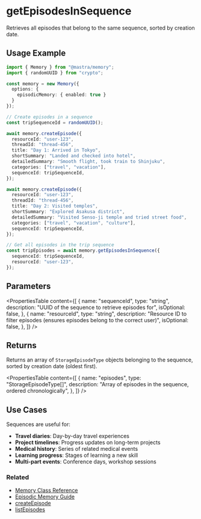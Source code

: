# getEpisodesInSequence

Retrieves all episodes that belong to the same sequence, sorted by creation date.

## Usage Example

```typescript
import { Memory } from "@mastra/memory";
import { randomUUID } from "crypto";

const memory = new Memory({
  options: {
    episodicMemory: { enabled: true }
  }
});

// Create episodes in a sequence
const tripSequenceId = randomUUID();

await memory.createEpisode({
  resourceId: "user-123",
  threadId: "thread-456",
  title: "Day 1: Arrived in Tokyo",
  shortSummary: "Landed and checked into hotel",
  detailedSummary: "Smooth flight, took train to Shinjuku",
  categories: ["travel", "vacation"],
  sequenceId: tripSequenceId,
});

await memory.createEpisode({
  resourceId: "user-123",
  threadId: "thread-456",
  title: "Day 2: Visited temples",
  shortSummary: "Explored Asakusa district",
  detailedSummary: "Visited Senso-ji temple and tried street food",
  categories: ["travel", "vacation", "culture"],
  sequenceId: tripSequenceId,
});

// Get all episodes in the trip sequence
const tripEpisodes = await memory.getEpisodesInSequence({
  sequenceId: tripSequenceId,
  resourceId: "user-123",
});
```

## Parameters

<PropertiesTable
  content={[
    {
      name: "sequenceId",
      type: "string",
      description:
        "UUID of the sequence to retrieve episodes for",
      isOptional: false,
    },
    {
      name: "resourceId",
      type: "string",
      description:
        "Resource ID to filter episodes (ensures episodes belong to the correct user)",
      isOptional: false,
    },
  ]}
/>

## Returns

Returns an array of `StorageEpisodeType` objects belonging to the sequence, sorted by creation date (oldest first).

<PropertiesTable
  content={[
    {
      name: "episodes",
      type: "StorageEpisodeType[]",
      description: "Array of episodes in the sequence, ordered chronologically",
    },
  ]}
/>

## Use Cases

Sequences are useful for:
- **Travel diaries**: Day-by-day travel experiences
- **Project timelines**: Progress updates on long-term projects
- **Medical history**: Series of related medical events
- **Learning progress**: Stages of learning a new skill
- **Multi-part events**: Conference days, workshop sessions

### Related

- [Memory Class Reference](/reference/memory/Memory.mdx)
- [Episodic Memory Guide](/docs/memory/episodic-memory.mdx)
- [createEpisode](/reference/memory/createEpisode.mdx)
- [listEpisodes](/reference/memory/listEpisodes.mdx)